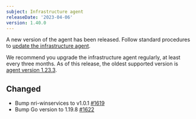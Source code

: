 ```yaml
---
subject: Infrastructure agent
releaseDate: '2023-04-06'
version: 1.40.0
---
```


A new version of the agent has been released. Follow standard procedures to [update the infrastructure agent](/docs/infrastructure/install-configure-manage-infrastructure/update-or-uninstall/update-infrastructure-agent).

We recommend you upgrade the infrastructure agent regularly, at least every three months. As of this release, the oldest supported version is [agent version 1.23.3](/docs/release-notes/infrastructure-release-notes/infrastructure-agent-release-notes/new-relic-infrastructure-agent-1233).


## Changed
* Bump nri-winservices to v1.0.1 [#1619](https://github.com/newrelic/infrastructure-agent/pull/1619)
* Bump Go version to 1.19.8 [#1622](https://github.com/newrelic/infrastructure-agent/pull/1622)
